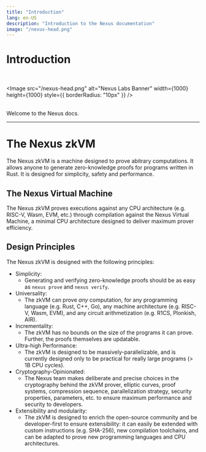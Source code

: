 ```yaml
---
title: "Introduction"
lang: en-US
description: "Introduction to the Nexus documentation"
image: "/nexus-head.png"
---
```


# Introduction

<br />


<Image
  src="/nexus-head.png"
  alt="Nexus Labs Banner"
  width={1000}
  height={1000}
  style={{ borderRadius: "10px" }}
/>

<br />

<div style={{textAlign: "center"}}>
Welcome to the Nexus docs.
</div>

---

# The Nexus zkVM

The Nexus zkVM is a machine designed to prove abitrary computations. It allows anyone to generate zero-knowledge proofs for programs written in Rust. It is designed for simplicity, safety and performance.

## The Nexus Virtual Machine

The Nexus zkVM proves executions against any CPU architecture (e.g. RISC-V, Wasm, EVM, etc.) through compilation against the Nexus Virtual Machine, a minimal CPU architecture designed to deliver maximum prover efficiency.

## Design Principles

The Nexus zkVM is designed with the following principles:

- Simplicity:
  - Generating and verifying zero-knowledge proofs should be as easy as `nexus prove` and `nexus verify`.
- Universality:
  - The zkVM can prove _any_ computation, for any programming language (e.g. Rust, C++, Go), any machine architecture (e.g. RISC-V, Wasm, EVM), and any circuit arithmetization (e.g. R1CS, Plonkish, AIR).
- Incrementality:
  - The zkVM has no bounds on the size of the programs it can prove. Further, the proofs themselves are updatable.
- Ultra-high Performance:
  - The zkVM is designed to be massively-parallelizable, and is currently designed only to be practical for really large programs (> 1B CPU cycles).
- Cryptography-Opinionated:
  - The Nexus team makes deliberate and precise choices in the cryptography behind the zkVM prover, elliptic curves, proof systems, compression sequence, parallelization strategy, security properties, parameters, etc. to ensure maximum performance and security to developers.
- Extensibility and modularity:
  - The zkVM is designed to enrich the open-source community and be developer-first to ensure extensibility: it can easily be extended with custom instructions (e.g. SHA-256), new compilation toolchains, and can be adapted to prove new programming languages and CPU architectures.
